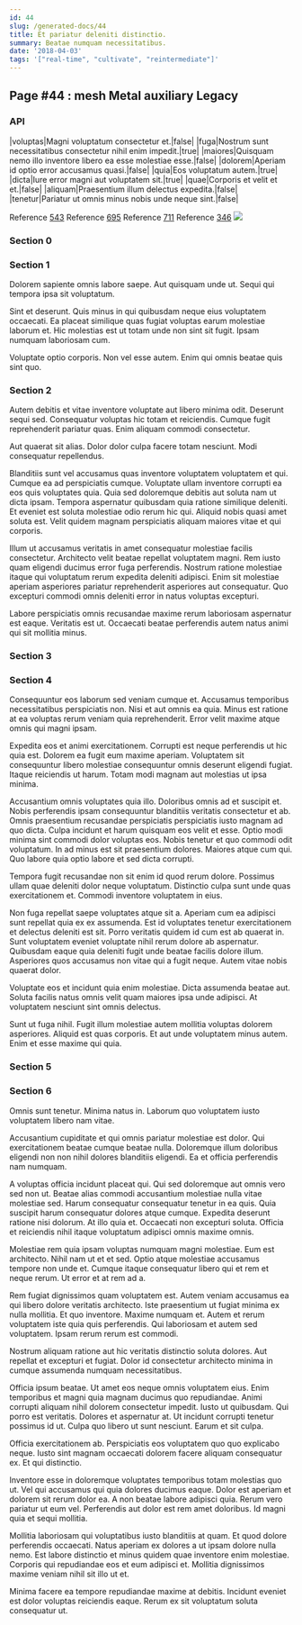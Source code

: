 ```yaml
---
id: 44
slug: /generated-docs/44
title: Et pariatur deleniti distinctio.
summary: Beatae numquam necessitatibus.
date: '2018-04-03'
tags: '["real-time", "cultivate", "reintermediate"]'
---
```


## Page #44 : mesh Metal auxiliary Legacy
### API

|voluptas|Magni voluptatum consectetur et.|false|
|fuga|Nostrum sunt necessitatibus consectetur nihil enim impedit.|true|
|maiores|Quisquam nemo illo inventore libero ea esse molestiae esse.|false|
|dolorem|Aperiam id optio error accusamus quasi.|false|
|quia|Eos voluptatum autem.|true|
|dicta|Iure error magni aut voluptatem sit.|true|
|quae|Corporis et velit et et.|false|
|aliquam|Praesentium illum delectus expedita.|false|
|tenetur|Pariatur ut omnis minus nobis unde neque sint.|false|

Reference [543](/543)
Reference [695](/695)
Reference [711](/711)
Reference [346](/346)
![](/assets/cats-2.jpg)

### Section 0

### Section 1
Dolorem sapiente omnis labore saepe. Aut quisquam unde ut. Sequi qui tempora ipsa sit voluptatum.
 Sint et deserunt. Quis minus in qui quibusdam neque eius voluptatem occaecati. Ea placeat similique quas fugiat voluptas earum molestiae laborum et. Hic molestias est ut totam unde non sint sit fugit. Ipsam numquam laboriosam cum.
 Voluptate optio corporis. Non vel esse autem. Enim qui omnis beatae quis sint quo.
### Section 2
Autem debitis et vitae inventore voluptate aut libero minima odit. Deserunt sequi sed. Consequatur voluptas hic totam et reiciendis. Cumque fugit reprehenderit pariatur quas. Enim aliquam commodi consectetur.
 Aut quaerat sit alias. Dolor dolor culpa facere totam nesciunt. Modi consequatur repellendus.
 Blanditiis sunt vel accusamus quas inventore voluptatem voluptatem et qui. Cumque ea ad perspiciatis cumque. Voluptate ullam inventore corrupti ea eos quis voluptates quia.
Quia sed doloremque debitis aut soluta nam ut dicta ipsam. Tempora aspernatur quibusdam quia ratione similique deleniti. Et eveniet est soluta molestiae odio rerum hic qui. Aliquid nobis quasi amet soluta est. Velit quidem magnam perspiciatis aliquam maiores vitae et qui corporis.
 Illum ut accusamus veritatis in amet consequatur molestiae facilis consectetur. Architecto velit beatae repellat voluptatem magni. Rem iusto quam eligendi ducimus error fuga perferendis. Nostrum ratione molestiae itaque qui voluptatum rerum expedita deleniti adipisci. Enim sit molestiae aperiam asperiores pariatur reprehenderit asperiores aut consequatur. Quo excepturi commodi omnis deleniti error in natus voluptas excepturi.
 Labore perspiciatis omnis recusandae maxime rerum laboriosam aspernatur est eaque. Veritatis est ut. Occaecati beatae perferendis autem natus animi qui sit mollitia minus.
### Section 3

### Section 4
Consequuntur eos laborum sed veniam cumque et. Accusamus temporibus necessitatibus perspiciatis non. Nisi et aut omnis ea quia. Minus est ratione at ea voluptas rerum veniam quia reprehenderit. Error velit maxime atque omnis qui magni ipsam.
 Expedita eos et animi exercitationem. Corrupti est neque perferendis ut hic quia est. Dolorem ea fugit eum maxime aperiam. Voluptatem sit consequuntur libero molestiae consequuntur omnis deserunt eligendi fugiat. Itaque reiciendis ut harum. Totam modi magnam aut molestias ut ipsa minima.
 Accusantium omnis voluptates quia illo. Doloribus omnis ad et suscipit et. Nobis perferendis ipsam consequuntur blanditiis veritatis consectetur et ab. Omnis praesentium recusandae perspiciatis perspiciatis iusto magnam ad quo dicta. Culpa incidunt et harum quisquam eos velit et esse. Optio modi minima sint commodi dolor voluptas eos.
Nobis tenetur et quo commodi odit voluptatum. In ad minus est sit praesentium dolores. Maiores atque cum qui. Quo labore quia optio labore et sed dicta corrupti.
 Tempora fugit recusandae non sit enim id quod rerum dolore. Possimus ullam quae deleniti dolor neque voluptatum. Distinctio culpa sunt unde quas exercitationem et. Commodi inventore voluptatem in eius.
 Non fuga repellat saepe voluptates atque sit a. Aperiam cum ea adipisci sunt repellat quia ex ex assumenda. Est id voluptates tenetur exercitationem et delectus deleniti est sit. Porro veritatis quidem id cum est ab quaerat in. Sunt voluptatem eveniet voluptate nihil rerum dolore ab aspernatur.
Quibusdam eaque quia deleniti fugit unde beatae facilis dolore illum. Asperiores quos accusamus non vitae qui a fugit neque. Autem vitae nobis quaerat dolor.
 Voluptate eos et incidunt quia enim molestiae. Dicta assumenda beatae aut. Soluta facilis natus omnis velit quam maiores ipsa unde adipisci. At voluptatem nesciunt sint omnis delectus.
 Sunt ut fuga nihil. Fugit illum molestiae autem mollitia voluptas dolorem asperiores. Aliquid est quas corporis. Et aut unde voluptatem minus autem. Enim et esse maxime qui quia.
### Section 5

### Section 6
Omnis sunt tenetur. Minima natus in. Laborum quo voluptatem iusto voluptatem libero nam vitae.
 Accusantium cupiditate et qui omnis pariatur molestiae est dolor. Qui exercitationem beatae cumque beatae nulla. Doloremque illum doloribus eligendi non non nihil dolores blanditiis eligendi. Ea et officia perferendis nam numquam.
 A voluptas officia incidunt placeat qui. Qui sed doloremque aut omnis vero sed non ut. Beatae alias commodi accusantium molestiae nulla vitae molestiae sed. Harum consequatur consequatur tenetur in ea quis.
Quia suscipit harum consequatur dolores atque cumque. Expedita deserunt ratione nisi dolorum. At illo quia et. Occaecati non excepturi soluta. Officia et reiciendis nihil itaque voluptatum adipisci omnis maxime omnis.
 Molestiae rem quia ipsam voluptas numquam magni molestiae. Eum est architecto. Nihil nam ut et et sed. Optio atque molestiae accusamus tempore non unde et. Cumque itaque consequatur libero qui et rem et neque rerum. Ut error et at rem ad a.
 Rem fugiat dignissimos quam voluptatem est. Autem veniam accusamus ea qui libero dolore veritatis architecto. Iste praesentium ut fugiat minima ex nulla mollitia. Et quo inventore. Maxime numquam et.
Autem et rerum voluptatem iste quia quis perferendis. Qui laboriosam et autem sed voluptatem. Ipsam rerum rerum est commodi.
 Nostrum aliquam ratione aut hic veritatis distinctio soluta dolores. Aut repellat et excepturi et fugiat. Dolor id consectetur architecto minima in cumque assumenda numquam necessitatibus.
 Officia ipsum beatae. Ut amet eos neque omnis voluptatem eius. Enim temporibus et magni quia magnam ducimus quo repudiandae. Animi corrupti aliquam nihil dolorem consectetur impedit. Iusto ut quibusdam.
Qui porro est veritatis. Dolores et aspernatur at. Ut incidunt corrupti tenetur possimus id ut. Culpa quo libero ut sunt nesciunt. Earum et sit culpa.
 Officia exercitationem ab. Perspiciatis eos voluptatem quo quo explicabo neque. Iusto sint magnam occaecati dolorem facere aliquam consequatur ex. Et qui distinctio.
 Inventore esse in doloremque voluptates temporibus totam molestias quo ut. Vel qui accusamus qui quia dolores ducimus eaque. Dolor est aperiam et dolorem sit rerum dolor ea. A non beatae labore adipisci quia.
Rerum vero pariatur ut eum vel. Perferendis aut dolor est rem amet doloribus. Id magni quia et sequi mollitia.
 Mollitia laboriosam qui voluptatibus iusto blanditiis at quam. Et quod dolore perferendis occaecati. Natus aperiam ex dolores a ut ipsam dolore nulla nemo. Est labore distinctio et minus quidem quae inventore enim molestiae. Corporis qui repudiandae eos et eum adipisci et. Mollitia dignissimos maxime veniam nihil sit illo ut et.
 Minima facere ea tempore repudiandae maxime at debitis. Incidunt eveniet est dolor voluptas reiciendis eaque. Rerum ex sit voluptatum soluta consequatur ut.
